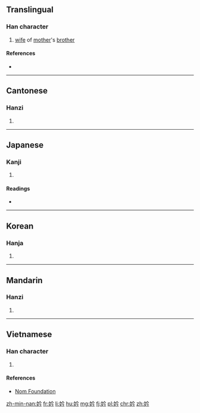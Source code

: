 ==Translingual==

===Han character===
{{Han char|rn=38|rad=女|as=04|sn=7|four=48427|canj=VOIN|ids=⿰女今}}

# [[wife]] of [[mother]]'s [[brother]]

====References====
* {{Han ref|kx=0256.210|dkj=06087|dj=0521.010|hdz=21032.030|uh=5997|ud=22935|bh=CAB5|bd=51893}}

----

==Cantonese==

===Hanzi===
{{yue-hanzi|jyut=kam5|y=kam5}}

# {{defn|lang=yue|sort=女04}}

----

==Japanese==

===Kanji===
{{ja-kanji|grade=|rs=女04}}

# {{defn|lang=ja|sort=女04}}

====Readings====
* {{ja-readings|on=[[せん]] (sen), [[けん]] (ken), [[かん]] (kan), [[きん]] (kin), [[ごん]] (gon)|kun=[[うつくしい]] (utsukushii), [[よろこぶさま]] (yorokobusama)}}

----

==Korean==

===Hanja===
{{ko-hanja|hangeul=금|rv=geum|mr=kŭm}}

# {{defn|lang=ko|sort=女04}}

----

==Mandarin==

===Hanzi===
{{cmn-hanzi|pin=[[jìn]] ([[jin4]])|wg=chin<sup>4</sup>}}

# {{defn|lang=cmn|sort=女04}}

----

==Vietnamese==

===Han character===
{{vi-hantu|[[cấm]]|rs=女04}}

# {{defn|lang=vi|sort=女04}}

====References====
*[http://nomfoundation.org/common/nom_details.php?codepoint=5997 Nom Foundation]

[[zh-min-nan:妗]]
[[fr:妗]]
[[li:妗]]
[[hu:妗]]
[[mg:妗]]
[[fj:妗]]
[[pl:妗]]
[[chr:妗]]
[[zh:妗]]